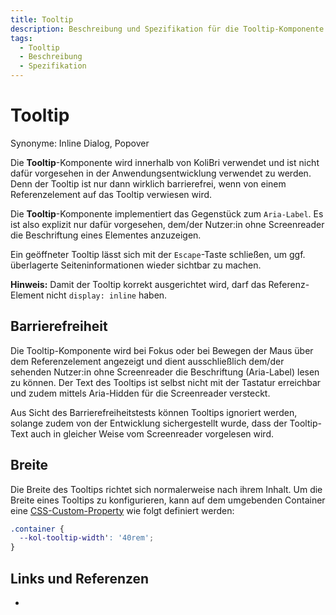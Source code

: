 ```yaml
---
title: Tooltip
description: Beschreibung und Spezifikation für die Tooltip-Komponente.
tags:
  - Tooltip
  - Beschreibung
  - Spezifikation
---
```


# Tooltip

Synonyme: Inline Dialog, Popover

<kol-alert _type="info" _variant="card">Die **Tooltip**-Komponente wird innerhalb von KoliBri verwendet und ist nicht dafür vorgesehen in der Anwendungsentwicklung verwendet zu werden. Denn der Tooltip ist nur dann wirklich barrierefrei, wenn von einem Referenzelement auf das Tooltip verwiesen wird.</kol-alert>

Die **Tooltip**-Komponente implementiert das Gegenstück zum `Aria-Label`. Es ist also explizit nur dafür vorgesehen, dem/der Nutzer:in ohne Screenreader die Beschriftung eines Elementes anzuzeigen.

Ein geöffneter Tooltip lässt sich mit der `Escape`-Taste schließen, um ggf. überlagerte Seiteninformationen wieder sichtbar zu machen.

**Hinweis:** Damit der Tooltip korrekt ausgerichtet wird, darf das Referenz-Element nicht `display: inline` haben.

## Barrierefreiheit

Die Tooltip-Komponente wird bei Fokus oder bei Bewegen der Maus über dem Referenzelement angezeigt und dient ausschließlich dem/der sehenden Nutzer:in ohne Screenreader die Beschriftung (Aria-Label) lesen zu können. Der Text des Tooltips ist selbst nicht mit der Tastatur erreichbar und zudem mittels Aria-Hidden für die Screenreader versteckt.

<kol-alert _type="info">
	Aus Sicht des Barrierefreiheitstests können Tooltips ignoriert werden, solange zudem von der Entwicklung sichergestellt wurde, dass der Tooltip-Text auch in gleicher Weise vom Screenreader vorgelesen wird.
</kol-alert>

## Breite

Die Breite des Tooltips richtet sich normalerweise nach ihrem Inhalt.
Um die Breite eines Tooltips zu konfigurieren, kann auf dem umgebenden Container eine [CSS-Custom-Property](https://developer.mozilla.org/en-US/docs/Web/CSS/Using_CSS_custom_properties) wie folgt definiert werden:

```css
.container {
  --kol-tooltip-width': '40rem';
}
```

## Links und Referenzen

- <kol-link _href="https://tollwerk.de/projekte/tipps-techniken-inklusiv-barrierefrei/titel-tooltips-toggletips" _target="_blank"></kol-link>

